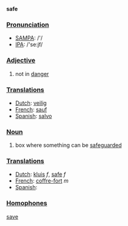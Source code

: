 '''safe'''

===[[Pronunciation]]===

*[[w:SAMPA|SAMPA]]: /'/
*[[w:IPA|IPA]]: /'se:jf/

===[[Adjective]]===

# not in [[danger]]

===[[Translation]]s===
*[[Dutch]]: [[veilig]]
*[[French]]: [[sauf]]
*[[Spanish]]: [[salvo]]

===[[Noun]]===

# box where something can be [[safeguard]]ed

===[[Translation]]s===
*[[Dutch]]: [[kluis]] ''f'', [[safe]] ''f''
*[[French]]: [[coffre-fort]] ''m''
*[[Spanish]]: [[]]

===[[Homophones]]===

[[save]]